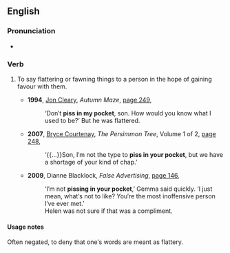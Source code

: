 ==English==

===Pronunciation===
* {{audio|en|en-au-piss in someone's pocket.ogg|Audio (AU)}}

===Verb===
{{head|en|verb}}

# {{lb|en|Australia|slang}} To say flattering or fawning things to a person in the hope of gaining favour with them.
#* '''1994''', [[w:Jon Cleary|Jon Cleary]], ''Autumn Maze'', [http://books.google.com.au/books?id=4kXXrG8X1vsC&q=%22piss|pissing|pissed+in+my|your|his|her|their+pocket|pockets%22+australia+-intitle:%22%22+-inauthor:%22%22&dq=%22piss|pissing|pissed+in+my|your|his|her|their+pocket|pockets%22+australia+-intitle:%22%22+-inauthor:%22%22&hl=en&sa=X&ei=nq3ZT8e8L6ariAeEyP2lAw&redir_esc=y page 249],
#*: ‘Don′t '''piss in my pocket''', son. How would you know what I used to be?’ But he was flattered.
#* '''2007''', [[w:Bryce Courtenay|Bryce Courtenay]], ''The Persimmon Tree'', Volume 1 of 2, [http://books.google.com.au/books?id=ugk5_WD2fY8C&pg=PA248&dq=%22piss|pissing|pissed+in+my|your|his|her|their+pocket|pockets%22+australia+-intitle:%22%22+-inauthor:%22%22&hl=en&sa=X&ei=nq3ZT8e8L6ariAeEyP2lAw&redir_esc=y#v=onepage&q=%22piss|pissing|pissed%20in%20my|your|his|her|their%20pocket|pockets%22%20australia%20-intitle%3A%22%22%20-inauthor%3A%22%22&f=false page 248],
#*: ‘{{...}}Son, I′m not the type to '''piss in your pocket''', but we have a shortage of your kind of chap.’
#* '''2009''', Dianne Blacklock, ''False Advertising'', [http://books.google.com.au/books?id=esL-9ZN7INUC&pg=PA146&dq=%22piss|pissing|pissed+in+my|your|his|her|their+pocket|pockets%22+australia+-intitle:%22%22+-inauthor:%22%22&hl=en&sa=X&ei=nq3ZT8e8L6ariAeEyP2lAw&redir_esc=y#v=onepage&q&f=false page 146],
#*: ‘I′m not '''pissing in your pocket''',’ Gemma said quickly. ‘I just mean, what′s not to like? You′re the most inoffensive person I′ve ever met.’
#*: Helen was not sure if that was a compliment.

====Usage notes====
Often negated, to deny that one′s words are meant as flattery.